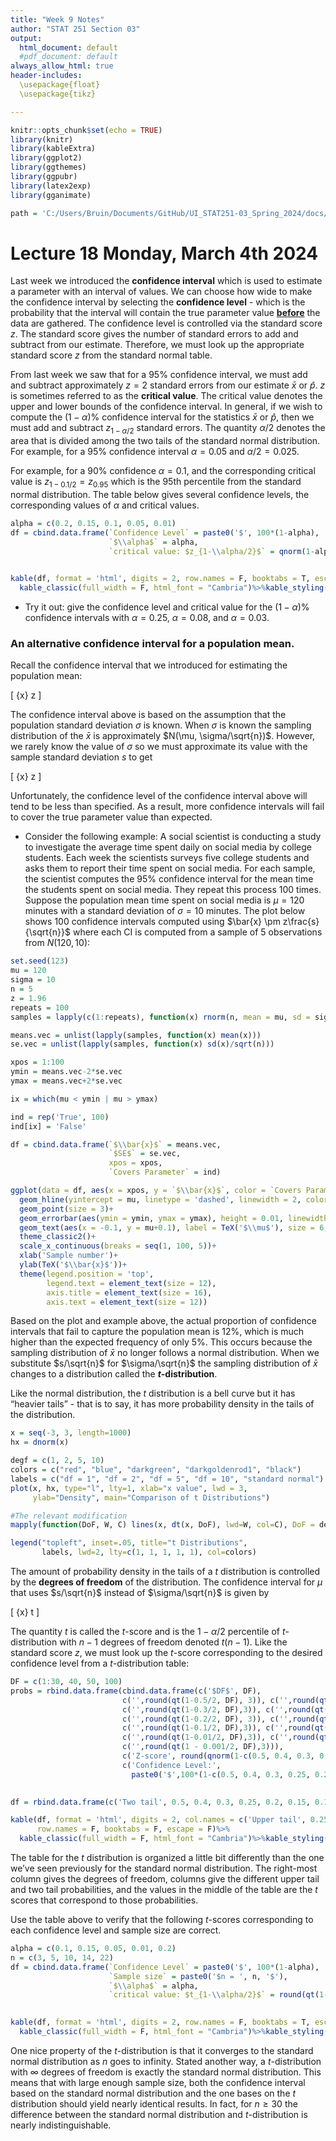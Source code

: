 ```yaml
---
title: "Week 9 Notes"
author: "STAT 251 Section 03"
output:
  html_document: default
  #pdf_document: default
always_allow_html: true
header-includes:
  \usepackage{float}
  \usepackage{tikz}

---
```


```r
knitr::opts_chunk$set(echo = TRUE)
library(knitr)
library(kableExtra)
library(ggplot2)
library(ggthemes)
library(ggpubr)
library(latex2exp)
library(gganimate)

path = 'C:/Users/Bruin/Documents/GitHub/UI_STAT251-03_Spring_2024/docs/Data/'
```

# Lecture 18 Monday, March 4th 2024

Last week we introduced the **confidence interval** which is used to estimate a parameter with an interval of values. We can choose how wide to make the confidence interval by selecting the **confidence level** - which is the probability that the interval will contain the true parameter value **<u>before</u>** the data are gathered. The confidence level is controlled via the standard score $z$. The standard score gives the number of standard errors to add and subtract from our estimate. Therefore, we must look up the appropriate standard score $z$ from the standard normal table.

From last week we saw that for a $95\%$ confidence interval, we must add and subtract approximately $z=2$ standard errors from our estimate $\bar{x}$ or $\hat{p}$. $z$ is sometimes referred to as the **critical value**. The critical value denotes the upper and lower bounds of the confidence interval. In general, if we wish to compute the $(1-\alpha)\%$ confidence interval for the statistics $\bar{x}$ or $\hat{p}$, then we must add and subtract $z_{1-\alpha/2}$ standard errors. The quantity $\alpha/2$ denotes the area that is divided among the two tails of the standard normal distribution. For example, for a $95\%$ confidence interval $\alpha = 0.05$ and $\alpha/2 = 0.025$. 

For example, for a $90\%$ confidence $\alpha = 0.1$, and the corresponding critical value is $z_{1-0.1/2} = z_{0.95}$ which is the 95th percentile from the standard normal distribution. The table below gives several confidence levels, the corresponding values of $\alpha$ and critical values. 

```r
alpha = c(0.2, 0.15, 0.1, 0.05, 0.01)
df = cbind.data.frame(`Confidence Level` = paste0('$', 100*(1-alpha), '\\%$'),
                      `$\\alpha$` = alpha,
                      `critical value: $z_{1-\\alpha/2}$` = qnorm(1-alpha/2))
                      

kable(df, format = 'html', digits = 2, row.names = F, booktabs = T, escape = F)%>%
  kable_classic(full_width = F, html_font = "Cambria")%>%kable_styling(bootstrap_options = 'striped')

```

* Try it out: give the confidence level and critical value for the $(1-\alpha)\%$ confidence intervals with $\alpha = 0.25$, $\alpha = 0.08$, and $\alpha = 0.03$. 

### An alternative confidence interval for a population mean.

Recall the confidence interval that we introduced for estimating the population mean:

\[ \bar{x} \pm z\frac{\sigma}{\sqrt{n}} \]

The confidence interval above is based on the assumption that the population standard deviation $\sigma$ is known. When $\sigma$ is known the sampling distribution of the $\bar{x}$ is approximately $N(\mu, \sigma/\sqrt{n})$. However, we rarely know the value of $\sigma$ so we must approximate its value with the sample standard deviation $s$ to get 

\[ \bar{x} \pm z\frac{s}{\sqrt{n}} \]

Unfortunately, the confidence level of the confidence interval above will tend to be less than specified. As a result, more confidence intervals will fail to cover the true parameter value than expected. 

* Consider the following example: A social scientist is conducting a study to investigate the average time spent daily on social media by college students. Each week the scientists surveys five college students and asks them to report their time spent on social media. For each sample, the scientist computes the $95\%$ confidence interval for the mean time the students spent on social media. They repeat this process 100 times. Suppose the population mean time spent on social media is $\mu = 120$ minutes with a standard deviation of $\sigma = 10$ minutes. The plot below shows 100 confidence intervals computed using $\bar{x} \pm z\frac{s}{\sqrt{n}}$ where each CI is computed from a sample of $5$ observations from $N(120, 10)$:

```r

set.seed(123)
mu = 120
sigma = 10
n = 5
z = 1.96
repeats = 100
samples = lapply(c(1:repeats), function(x) rnorm(n, mean = mu, sd = sigma))

means.vec = unlist(lapply(samples, function(x) mean(x)))
se.vec = unlist(lapply(samples, function(x) sd(x)/sqrt(n)))

xpos = 1:100
ymin = means.vec-2*se.vec
ymax = means.vec+2*se.vec

ix = which(mu < ymin | mu > ymax)

ind = rep('True', 100)
ind[ix] = 'False'

df = cbind.data.frame(`$\\bar{x}$` = means.vec,
                      `$SE$` = se.vec,
                      xpos = xpos,
                      `Covers Parameter` = ind)

ggplot(data = df, aes(x = xpos, y = `$\\bar{x}$`, color = `Covers Parameter`))+
  geom_hline(yintercept = mu, linetype = 'dashed', linewidth = 2, color = 'black')+
  geom_point(size = 3)+
  geom_errorbar(aes(ymin = ymin, ymax = ymax), height = 0.01, linewidth = 1)+
  geom_text(aes(x = -0.1, y = mu+0.1), label = TeX('$\\mu$'), size = 6, color = 'black')+
  theme_classic2()+
  scale_x_continuous(breaks = seq(1, 100, 5))+
  xlab('Sample number')+
  ylab(TeX('$\\bar{x}$'))+
  theme(legend.position = 'top',
        legend.text = element_text(size = 12),
        axis.title = element_text(size = 16),
        axis.text = element_text(size = 12))


```

Based on the plot and example above, the actual proportion of confidence intervals that fail to capture the population mean is $12\%$, which is much higher than the expected frequency of only $5\%$. This occurs because the sampling distribution of $\bar{x}$ no longer follows a normal distribution. When we substitute $s/\sqrt{n}$ for $\sigma/\sqrt{n}$ the sampling distribution of $\bar{x}$ changes to a distribution called the **$t$-distribution**. 

Like the normal distribution, the $t$ distribution is a bell curve but it has "heavier tails" - that is to say, it has more probability density in the tails of the distribution. 

```r

x = seq(-3, 3, length=1000)
hx = dnorm(x)

degf = c(1, 2, 5, 10)
colors = c("red", "blue", "darkgreen", "darkgoldenrod1", "black")
labels = c("df = 1", "df = 2", "df = 5", "df = 10", "standard normal")
plot(x, hx, type="l", lty=1, xlab="x value", lwd = 3,
     ylab="Density", main="Comparison of t Distributions")

#The relevant modification
mapply(function(DoF, W, C) lines(x, dt(x, DoF), lwd=W, col=C), DoF = degf, W = c(3,3,3,3), C = colors[-5])

legend("topleft", inset=.05, title="t Distributions",
       labels, lwd=2, lty=c(1, 1, 1, 1, 1), col=colors)
```

The amount of probability density in the tails of a $t$ distribution is controlled by the **degrees of freedom** of the distribution. The confidence interval for $\mu$ that uses $s/\sqrt{n}$ instead of $\sigma/\sqrt{n}$ is given by

\[ \bar{x} \pm t\frac{s}{\sqrt{n}} \]

The quantity $t$ is called the $t$-score and is the $1-\alpha/2$ percentile of $t$-distribution with $n-1$ degrees of freedom denoted $t(n-1)$. Like the standard score $z$, we must look up the $t$-score corresponding to the desired confidence level from a $t$-distribution table:


```r
DF = c(1:30, 40, 50, 100)
probs = rbind.data.frame(cbind.data.frame(c('$DF$', DF), 
                         c('',round(qt(1-0.5/2, DF), 3)), c('',round(qt(1-0.4/2, DF),3)),
                         c('',round(qt(1-0.3/2, DF),3)), c('',round(qt(1-0.25/2, DF),3)), 
                         c('',round(qt(1-0.2/2, DF), 3)), c('',round(qt(1-0.15/2, DF),3)), 
                         c('',round(qt(1-0.1/2, DF),3)), c('',round(qt(1-0.05/2, DF),3)),
                         c('',round(qt(1-0.01/2, DF),3)), c('',round(qt(1 - 0.005/2, DF),3)),
                         c('',round(qt(1 - 0.001/2, DF),3))),
                         c('Z-score', round(qnorm(1-c(0.5, 0.4, 0.3, 0.25, 0.2, 0.15, 0.1, 0.05, 0.01, 0.005, 0.001)/2),3)),
                         c('Confidence Level:', 
                           paste0('$',100*(1-c(0.5, 0.4, 0.3, 0.25, 0.2, 0.15, 0.1, 0.05, 0.01, 0.005, 0.001)), '\\%$')))
                        

df = rbind.data.frame(c('Two tail', 0.5, 0.4, 0.3, 0.25, 0.2, 0.15, 0.1, 0.05, 0.01, 0.005, 0.001), probs)

kable(df, format = 'html', digits = 2, col.names = c('Upper tail', 0.25, 0.2, 0.15, 0.125, 0.1, 0.075, 0.05, 0.025, 0.005, 0.0025, 0.0005),
      row.names = F, booktabs = F, escape = F)%>%
  kable_classic(full_width = F, html_font = "Cambria")%>%kable_styling(bootstrap_options = 'striped')

```

The table for the $t$ distribution is organized a little bit differently than the one we've seen previously for the standard normal distribution. The right-most column gives the degrees of freedom, columns give the different upper tail and two tail probabilities, and the values in the middle of the table are the $t$ scores that correspond to those probabilities. 

Use the table above to verify that the following $t$-scores corresponding to each confidence level and sample size are correct.

```r
alpha = c(0.1, 0.15, 0.05, 0.01, 0.2)
n = c(3, 5, 10, 14, 22)
df = cbind.data.frame(`Confidence Level` = paste0('$', 100*(1-alpha), '\\%$'),
                      `Sample size` = paste0('$n = ', n, '$'),
                      `$\\alpha$` = alpha,
                      `critical value: $t_{1-\\alpha/2}$` = round(qt(1-alpha/2, df = n), 3))
                      

kable(df, format = 'html', digits = 2, row.names = F, booktabs = T, escape = F)%>%
  kable_classic(full_width = F, html_font = "Cambria")%>%kable_styling(bootstrap_options = 'striped')

```


One nice property of the $t$-distribution is that it converges to the standard normal distribution as $n$ goes to infinity. Stated another way, a $t$-distribution with $\infty$ degrees of freedom is exactly the standard normal distribution. This means that with large enough sample size, both the confidence interval based on the standard normal distribution and the one bases on the $t$ distribution should yield nearly identical results. In fact, for $n \geq 30$ the difference between the standard normal distribution and $t$-distribution is nearly indistinguishable.

